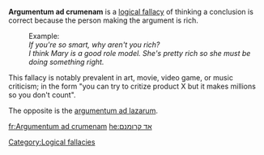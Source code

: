 '''Argumentum ad crumenam''' is a [[logical fallacy]] of thinking a conclusion is correct because the person making the argument is rich.

:Example:
:''If you're so smart, why aren't you rich?''
:''I think Mary is a good role model. She's pretty rich so she must be doing something right.''

This fallacy is notably prevalent in art, movie, video game, or music criticism; in the form "you can try to critize product X but it makes millions so you don't count". 

The opposite is the [[argumentum ad lazarum]].

[[Category:Logical fallacies]]

[[fr:Argumentum ad crumenam]]
[[he:אד קרומנם]]